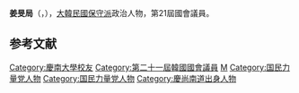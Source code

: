 {{Infobox politician
| name        = 姜旻局
| native_name = 강민국
| image       = 
| caption     = 
| birth_date  = {{Birth date and age|1971|3|3}}
| birth_place = {{KOR}}[[慶尚南道|慶尚南道]][[晉州市_(韓國)|晉州市]]
| residence   = {{KOR}}[[慶尚南道|慶尚南道]][[晉州市_(韓國)|晉州市]]
| nationality = {{ROK}}
| party       = {{PPP}}
| otherparty  = {{UFP}}
| other_names = 
| alma_mater  = 慶南大學
| office      = {{flagicon|South Korea}} 第21屆[[韓國國會|韓國國會]]議員
| term_start  = 2020年5月30日
| term_end    = 
| constituency= [[慶尚南道|慶南]][[晉州市_(韓國)|晉州市]]乙
| predecessor = {{tsl|ko|김재경 (1961년)|金在庚}}
| successor   = 
}}

'''姜旻局'''（{{kor|강민국|姜旻局|Kang Min-gook}}，{{bd|1971年|3月3日}}），[[大韓民國|大韓民國]][[保守派|保守派]]政治人物，第21屆國會議員。

== 参考文献 ==
<references />

{{DEFAULTSORT:Kang Min-gook}}
[[Category:慶南大學校友|Category:慶南大學校友]]
[[Category:第二十一屆韓國國會議員|Category:第二十一屆韓國國會議員]]
[[Category:姜姓|M]]
[[Category:国民力量党人物|Category:国民力量党人物]]
[[Category:国民力量党人物|Category:国民力量党人物]]
[[Category:慶尚南道出身人物|Category:慶尚南道出身人物]]